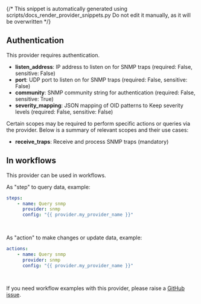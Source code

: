 {/* This snippet is automatically generated using scripts/docs_render_provider_snippets.py 
Do not edit it manually, as it will be overwritten */}

## Authentication
This provider requires authentication.
- **listen_address**: IP address to listen on for SNMP traps (required: False, sensitive: False)
- **port**: UDP port to listen on for SNMP traps (required: False, sensitive: False)
- **community**: SNMP community string for authentication (required: False, sensitive: True)
- **severity_mapping**: JSON mapping of OID patterns to Keep severity levels (required: False, sensitive: False)

Certain scopes may be required to perform specific actions or queries via the provider. Below is a summary of relevant scopes and their use cases:
- **receive_traps**: Receive and process SNMP traps (mandatory) 



## In workflows

This provider can be used in workflows.


As "step" to query data, example:
```yaml
steps:
    - name: Query snmp
      provider: snmp
      config: "{{ provider.my_provider_name }}"
      
        
```


As "action" to make changes or update data, example:
```yaml
actions:
    - name: Query snmp
      provider: snmp
      config: "{{ provider.my_provider_name }}"
      
        
```



If you need workflow examples with this provider, please raise a [GitHub issue](https://github.com/keephq/keep/issues).

